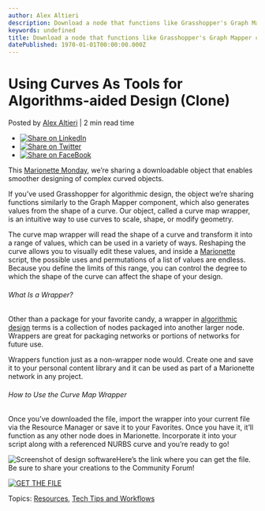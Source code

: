 ```yaml
---
author: Alex Altieri
description: Download a node that functions like Grasshopper's Graph Mapper component to manipulate Marionette objects.
keywords: undefined
title: Download a node that functions like Grasshopper's Graph Mapper component to manipulate Marionette objects. 
datePublished: 1970-01-01T00:00:00.000Z
---
```

  

# Using Curves As Tools for Algorithms-aided Design (Clone)

 Posted by [Alex Altieri](https://blog.vectorworks.net/author/alex-altieri) | 2 min read time 

* [![Share on LinkedIn](https://2659751.fs1.hubspotusercontent-na1.net/hubfs/2659751/michaelDemo/share-LI.png)](http://www.linkedin.com/shareArticle?mini=true&url=https%3A%2F%2Fblog.vectorworks.net%2Fusing-curves-as-tools-for-algorithms-aided-design-0)
* [![Share on Twitter](https://2659751.fs1.hubspotusercontent-na1.net/hubfs/2659751/michaelDemo/share-TW.png)](https://www.twitter.com/share?text=Using%20Curves%20As%20Tools%20for%20Algorithms-aided%20Design%20%28Clone%29&url=https%3A%2F%2Fblog.vectorworks.net%2Fusing-curves-as-tools-for-algorithms-aided-design-0&via=PMGTweets)
* [![Share on FaceBook](https://2659751.fs1.hubspotusercontent-na1.net/hubfs/2659751/michaelDemo/share-FB.png)](https://www.facebook.com/sharer/sharer.php?u=https%3A%2F%2Fblog.vectorworks.net%2Fusing-curves-as-tools-for-algorithms-aided-design-0)

This [Marionette Monday](//blog.vectorworks.net/topic/marionette-monday), we’re sharing a downloadable object that enables smoother designing of complex curved objects.

If you’ve used Grasshopper for algorithmic design, the object we’re sharing functions similarly to the Graph Mapper component, which also generates values from the shape of a curve. Our object, called a curve map wrapper, is an intuitive way to use curves to scale, shape, or modify geometry.

The curve map wrapper will read the shape of a curve and transform it into a range of values, which can be used in a variety of ways. Reshaping the curve allows you to visually edit these values, and inside a [Marionette](https://www.vectorworks.net/training/marionette) script, the possible uses and permutations of a list of values are endless. Because you define the limits of this range, you can control the degree to which the shape of the curve can affect the shape of your design.

###### What Is a Wrapper?

 Other than a package for your favorite candy, a wrapper in [algorithmic design](../../../net/vectorworks/blog/what-is-marionette-a-look-at-vectorworks-algorithmic-modeling-tool.html) terms is a collection of nodes packaged into another larger node. Wrappers are great for packaging networks or portions of networks for future use.

Wrappers function just as a non-wrapper node would. Create one and save it to your personal content library and it can be used as part of a Marionette network in any project.

###### How to Use the Curve Map Wrapper

 Once you’ve downloaded the file, import the wrapper into your current file via the Resource Manager or save it to your Favorites. Once you have it, it’ll function as any other node does in Marionette. Incorporate it into your script along with a referenced NURBS curve and you’re ready to go!

![Screenshot of design software](https://blog.vectorworks.net/hs-fs/hubfs/Blog%20Images/210215_Marionette%20Monday/RMCurveMapWrapper.png?width=600&name=RMCurveMapWrapper.png)Here’s the link where you can get the file. Be sure to share your creations to the Community Forum!

[![GET THE FILE](https://no-cache.hubspot.com/cta/default/3018241/d5702751-cb3f-4819-8e94-712c5d016f25.png)](https://cta-redirect.hubspot.com/cta/redirect/3018241/d5702751-cb3f-4819-8e94-712c5d016f25) 

 Topics: [Resources](https://blog.vectorworks.net/topic/resources), [Tech Tips and Workflows](https://blog.vectorworks.net/topic/tech-tips-and-workflows) 

  